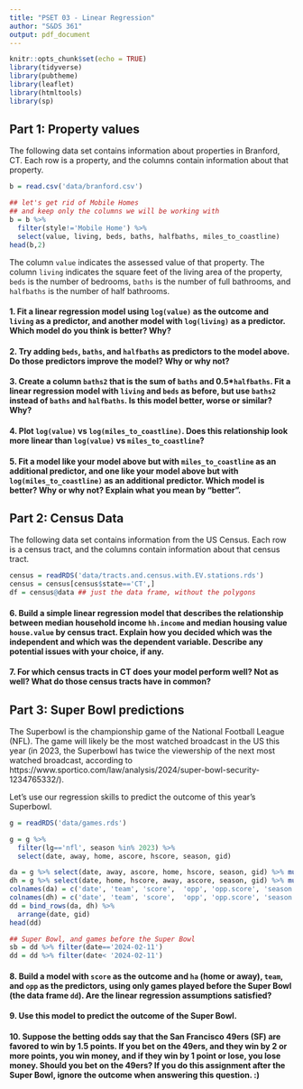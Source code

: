 ```yaml
---
title: "PSET 03 - Linear Regression"
author: "S&DS 361"
output: pdf_document
---
```


```r
knitr::opts_chunk$set(echo = TRUE)
library(tidyverse)
library(pubtheme)
library(leaflet)
library(htmltools)
library(sp)
```

## Part 1: Property values

The following data set contains information about properties in Branford, CT. Each row is a property, and the columns contain information about that property.

```r
b = read.csv('data/branford.csv')

## let's get rid of Mobile Homes
## and keep only the columns we will be working with
b = b %>% 
  filter(style!='Mobile Home') %>% 
  select(value, living, beds, baths, halfbaths, miles_to_coastline) 
head(b,2)
```

The column `value` indicates the assessed value of that property. The column `living` indicates the square feet of the living area of the property, `beds` is the number of bedrooms, `baths` is the number of full bathrooms, and `halfbaths` is the number of half bathrooms.

#### 1. Fit a linear regression model using `log(value)` as the outcome and `living` as a predictor, and another model with `log(living)` as a predictor.  Which model do you think is better? Why?



#### 2. Try adding `beds`, `baths`, and `halfbaths` as predictors to the model above. Do those predictors improve the model? Why or why not?



#### 3. Create a column `baths2` that is the sum of `baths` and 0.5*`halfbaths`. Fit a linear regression model with `living` and `beds` as before, but use `baths2` instead of `baths` and `halfbaths`. Is this model better, worse or similar? Why?



#### 4. Plot `log(value)` vs `log(miles_to_coastline)`. Does this relationship look more linear than `log(value)` vs `miles_to_coastline`?



#### 5. Fit a model like your model above but with `miles_to_coastline` as an additional predictor, and one like your model above but with `log(miles_to_coastline)` as an additional predictor. Which model is better? Why or why not? Explain what you mean by "better".





## Part 2: Census Data

The following data set contains information from the US Census. Each row is a census tract, and the columns contain information about that census tract. 

```r
census = readRDS('data/tracts.and.census.with.EV.stations.rds')
census = census[census$state=='CT',]
df = census@data ## just the data frame, without the polygons
```

#### 6. Build a simple linear regression model that describes the relationship between median household income `hh.income` and median housing value `house.value` by census tract. Explain how you decided which was the independent and which was the dependent variable. Describe any potential issues with your choice, if any.  



#### 7. For which census tracts in CT does your model perform well? Not as well? What do those census tracts have in common?



## Part 3: Super Bowl predictions

The Superbowl is the championship game of the National Football League (NFL). The game will likely be the most watched broadcast in the US this year (in 2023, the Superbowl has twice the viewership of the next most watched broadcast, according to https://www.sportico.com/law/analysis/2024/super-bowl-security-1234765332/). 

Let's use our regression skills to predict the outcome of this year's Superbowl.

```r
g = readRDS('data/games.rds')

g = g %>% 
  filter(lg=='nfl', season %in% 2023) %>%
  select(date, away, home, ascore, hscore, season, gid)

da = g %>% select(date, away, ascore, home, hscore, season, gid) %>% mutate(ha = 'away')
dh = g %>% select(date, home, hscore, away, ascore, season, gid) %>% mutate(ha = 'home')
colnames(da) = c('date', 'team', 'score',  'opp', 'opp.score', 'season', 'gid', 'ha')
colnames(dh) = c('date', 'team', 'score',  'opp', 'opp.score', 'season', 'gid', 'ha')
dd = bind_rows(da, dh) %>% 
  arrange(date, gid)
head(dd)

## Super Bowl, and games before the Super Bowl
sb = dd %>% filter(date=='2024-02-11')
dd = dd %>% filter(date< '2024-02-11')
```

#### 8. Build a model with `score` as the outcome and `ha` (home or away), `team`, and `opp` as the predictors, using only games played before the Super Bowl (the data frame `dd`). Are the linear regression assumptions satisfied?


#### 9. Use this model to predict the outcome of the Super Bowl. 


#### 10. Suppose the betting odds say that the San Francisco 49ers (SF) are favored to win by 1.5 points. If you bet on the 49ers, and they win by 2 or more points, you win money, and if they win by 1 point or lose, you lose money. Should you bet on the 49ers? If you do this assignment after the Super Bowl, ignore the outcome when answering this question. :)



